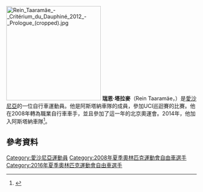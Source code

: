 [[File:Rein_Taaramäe_-_Critérium_du_Dauphiné_2012_-_Prologue_(cropped).jpg|250px]]
{{expand|time=2016-02-28T04:18:41+00:00}}
{{refimprove|time=2016-02-28T04:18:41+00:00}}
'''瑞恩·塔拉麥'''（Rein Taaramäe，{{bd|1987年|4月24日}}）是[[愛沙尼亞|愛沙尼亞]]的一位自行車運動員。他是阿斯塔納車隊的成員，參加UCI巡迴賽的比賽。他在2008年轉為職業自行車車手，並且參加了這一年的北京奧運會。2014年，他加入阿斯塔納車隊<ref>{{cite web |url=http://www.cyclingnews.com/news/taaramae-signs-one-year-deal-with-astana |title=Taaramae signs one-year deal with Astana |author=<!--Staff writer(s); no by-line.--> |date=20 August 2014 |website=[[cyclingnews.com|cyclingnews.com]] |accessdate=30 August 2014 |archive-date=2020-10-24 |archive-url=https://web.archive.org/web/20201024121431/https://www.cyclingnews.com/news/taaramae-signs-one-year-deal-with-astana/ |dead-url=no }}</ref>。
==參考資料==
<references/>
{{DEFAULTSORT:Taaramäe, Rein}}
[[Category:愛沙尼亞運動員|Category:愛沙尼亞運動員]]
[[Category:2008年夏季奧林匹克運動會自由車選手|Category:2008年夏季奧林匹克運動會自由車選手]]
[[Category:2016年夏季奧林匹克運動會自由車選手|Category:2016年夏季奧林匹克運動會自由車選手]]